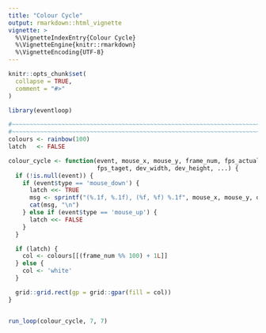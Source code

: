 ```yaml
---
title: "Colour Cycle"
output: rmarkdown::html_vignette
vignette: >
  %\VignetteIndexEntry{Colour Cycle}
  %\VignetteEngine{knitr::rmarkdown}
  %\VignetteEncoding{UTF-8}
---
```


```r
knitr::opts_chunk$set(
  collapse = TRUE,
  comment = "#>"
)
```

```r
library(eventloop)

#~~~~~~~~~~~~~~~~~~~~~~~~~~~~~~~~~~~~~~~~~~~~~~~~~~~~~~~~~~~~~~~~~~~~~~~~~~~~~
#~~~~~~~~~~~~~~~~~~~~~~~~~~~~~~~~~~~~~~~~~~~~~~~~~~~~~~~~~~~~~~~~~~~~~~~~~~~~~
colours <- rainbow(100)
latch   <- FALSE

colour_cycle <- function(event, mouse_x, mouse_y, frame_num, fps_actual,
                         fps_taget, dev_width, dev_height, ...) {
  if (!is.null(event)) {
    if (event$type == 'mouse_down') {
      latch <<- TRUE
      msg <- sprintf("(%.1f, %.1f), (%f, %f) %.1f", mouse_x, mouse_y, dev_width, dev_height, fps_actual)
      cat(msg, "\n")
    } else if (event$type == 'mouse_up') {
      latch <<- FALSE
    }
  }

  if (latch) {
    col <- colours[[(frame_num %% 100) + 1L]]
  } else {
    col <- 'white'
  }

  grid::grid.rect(gp = grid::gpar(fill = col))
}


run_loop(colour_cycle, 7, 7)
```

